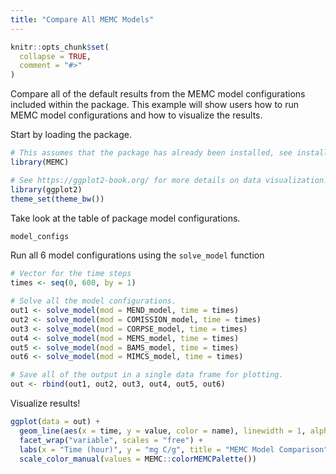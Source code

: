 ```yaml
---
title: "Compare All MEMC Models"
---
```


```r
knitr::opts_chunk$set(
  collapse = TRUE,
  comment = "#>"
)
```


Compare all of the default results from the MEMC model configurations included within the package. This example will show users how to run MEMC model configurations and how to visualize the results. 


Start by loading the package. 

```r
# This assumes that the package has already been installed, see installation instructions. 
library(MEMC)

# See https://ggplot2-book.org/ for more details on data visualization.
library(ggplot2)
theme_set(theme_bw())
```

Take look at the table of package model configurations. 

```r
model_configs
```

Run all 6 model configurations using the `solve_model` function

```r
# Vector for the time steps
times <- seq(0, 600, by = 1)

# Solve all the model configurations. 
out1 <- solve_model(mod = MEND_model, time = times)
out2 <- solve_model(mod = COMISSION_model, time = times)
out3 <- solve_model(mod = CORPSE_model, time = times)
out4 <- solve_model(mod = MEMS_model, time = times)
out5 <- solve_model(mod = BAMS_model, time = times)
out6 <- solve_model(mod = MIMCS_model, time = times)

# Save all of the output in a single data frame for plotting. 
out <- rbind(out1, out2, out3, out4, out5, out6)
```


Visualize results! 

```r
ggplot(data = out) + 
  geom_line(aes(x = time, y = value, color = name), linewidth = 1, alpha = 0.85) +
  facet_wrap("variable", scales = "free") + 
  labs(x = "Time (hour)", y = "mg C/g", title = "MEMC Model Comparison") + 
  scale_color_manual(values = MEMC::colorMEMCPalette())
```
